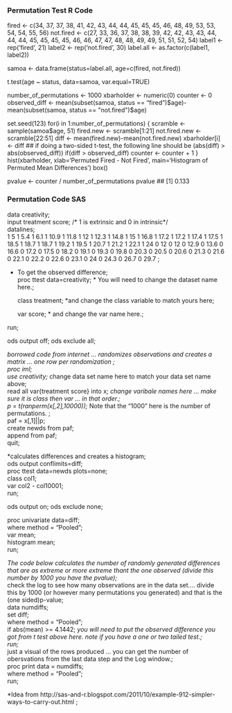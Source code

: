 ### Permutation Test R Code

fired <- c(34, 37, 37, 38, 41, 42, 43, 44, 44, 45, 45, 45, 46, 48, 49, 53, 53, 54, 54, 55, 56)
not.fired <- c(27, 33, 36, 37, 38, 38, 39, 42, 42, 43, 43, 44, 44, 44, 45, 45, 45, 45, 46, 46, 47, 47, 48, 48, 49, 49, 51, 51, 52, 54)
label1 <- rep('fired', 21)
label2 <- rep('not.fired', 30)
label.all <- as.factor(c(label1, label2))

samoa <- data.frame(status=label.all, age=c(fired, not.fired))



t.test(age ~ status, data=samoa, var.equal=TRUE)\

number_of_permutations <- 1000
xbarholder <- numeric(0)
counter <- 0
observed_diff <- mean(subset(samoa, status == "fired")$age)-mean(subset(samoa, status == "not.fired")$age)

set.seed(123)
for(i in 1:number_of_permutations)
{
scramble <- sample(samoa$age, 51)
fired.new <- scramble[1:21]
not.fired.new <- scramble[22:51]
diff <- mean(fired.new)-mean(not.fired.new)
xbarholder[i] <- diff
## if doing a two-sided t-test, the following line should be (abs(diff) > abs(observed_diff))
if(diff > observed_diff)
counter <- counter + 1
}
hist(xbarholder, xlab='Permuted Fired - Not Fired', main='Histogram of Permuted Mean Differences')
box()

pvalue <- counter / number_of_permutations
pvalue
## [1] 0.133

### Permutation Code SAS
data creativity;                                                                                                                           
input treatment score;   /* 1 is extrinsic and 0 in intrinsic*/                                                                                                                                                                                                     
datalines;                                                                                                                                                                                                                   
1 5
1 5.4
1 6.1
1 10.9
1 11.8
1 12
1 12.3
1 14.8
1 15
1 16.8
1 17.2
1 17.2
1 17.4
1 17.5
1 18.5
1 18.7
1 18.7
1 19.2
1 19.5
1 20.7
1 21.2
1 22.1
1 24
0 12
0 12
0 12.9
0 13.6
0 16.6
0 17.2
0 17.5
0 18.2
0 19.1
0 19.3
0 19.8
0 20.3
0 20.5
0 20.6
0 21.3
0 21.6
0 22.1
0 22.2
0 22.6
0 23.1
0 24
0 24.3
0 26.7
0 29.7
;                                                                                                                                                                                                                            
                                                                                                                                                                                                                             
* To get the observed difference;                                                                                                                                                                                            
proc ttest data=creativity;  * You will need to change the dataset name here.;                                                                                                                                                     
                                                                                                                                                                                                                             
   class treatment;    *and change the class variable to match yours here;                                                                                                                                                  
                                                                                                                                                                                                                             
   var score;          * and change the var name here.;                                                                                                                                                                      
                                                                                                                                                                                                                             
run;                                                                                                                                                                                                                         

ods output off;
ods exclude all;
                                                                                                                                                                                                                         
*borrowed code from internet ... randomizes observations and creates a matrix ... one row per randomization ;                                                                                                                
proc iml;                                                                                                                                                                                                                    
use creativity;                        * change data set name here to match your data set name above;                                                                                                                              
read all var{treatment score} into x;   *change varibale names here ... make sure it is class then var ... in that order.;                                                                                                  
p = t(ranperm(x[,2],10000));    *Note that the "1000" here is the number of permutations. ;                                                                                                                                    
paf = x[,1]||p;                                                                                                                                                                                                              
create newds from paf;                                                                                                                                                                                                       
append from paf;                                                                                                                                                                                                             
quit;                                                                                                                                                                                                                        
                                                                                                                                                                                                                             
*calculates differences and creates a histogram;                                                                                                                                                                             
ods output conflimits=diff;                                                                                                                                                                                                  
proc ttest data=newds plots=none;                                                                                                                                                                                            
  class col1;                                                                                                                                                                                                                
  var col2 - col10001;                                                                                                                                                                                                        
run;                                                                                                                                                                                                                         

ods output on;
ods exclude none;       
                  
proc univariate data=diff;                                                                                                                                                                                                   
  where method = "Pooled";                                                                                                                                                                                                   
  var mean;                                                                                                                                                                                                                  
  histogram mean;                                                                                                                                                                                                            
run;                                                                                                                                                                                                                         
                                                                                                                                                                                  
*The code below calculates the number of randomly generated differences that are as extreme or more extreme thant the one observed (divide this number by 1000 you have the pvalue);                                         
*check the log to see how many observations are in the data set.... divide this by 1000 (or however many permutations you generated) and that is the (one sided)p-value;                                                     
data numdiffs;                                                                                                                                                                                                               
set diff;                                                                                                                                                                                                                    
where method = "Pooled";                                                                                                                                                                                                     
if abs(mean) >= 4.1442;   *you will need to put the observed difference you got from t test above here.  note if you have a one or two tailed test.;                                                                           
run;                                                                                                                                                                                                                         
* just a visual of the rows produced ... you can get the number of obersvations from the last data step and the Log window.;                                                                                                 
proc print data = numdiffs;                                                                                                                                                                                                  
where method = "Pooled";                                                                                                                                                                                                     
run;                                                                                                                                                                                                                         
                                                                                                                                                                                                                             
                                                                                                                                                                                                                          
*Idea from http://sas-and-r.blogspot.com/2011/10/example-912-simpler-ways-to-carry-out.html ;      
